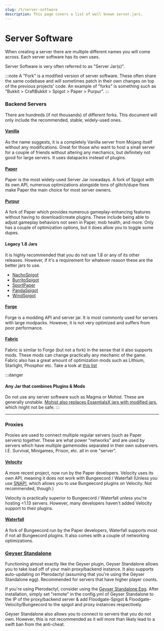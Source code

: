 ```yaml
---
slug: /t/server-software
description: This page covers a list of well known server.jars.
---
```


# Server Software

When creating a server there are multiple different names you will come across. Each server software has its own uses.

Server Software is very often referred to as "Server Jar(s)".

:::note 
A "Fork" is a modified version of server software. These often share the same codebase and will sometimes patch in their own changes on top of the previous projects' code. An example of "forks" is something such as "Bukkit > CraftBukkit > Spigot > Paper > Purpur".
:::

### Backend Servers

There are hundreds (if not thousands) of different forks. This document will only include the recommended, stable, widely-used ones.

#### [Vanilla](https://getbukkit.org/download/vanilla)

As the name suggests, it is a completely Vanilla server from Mojang itself without any modifications. Great for those who want to host a small server for a couple of friends without altering any mechanics, but definitely not good for large servers. It uses datapacks instead of plugins.

#### [Paper](https://papermc.io/downloads)

Paper is the most widely-used Server Jar nowadays. A fork of Spigot with its own API, numerous optimizations alongside tons of glitch/dupe fixes make Paper the main choice for most server owners.

#### [Purpur](https://purpurmc.org/downloads)

A fork of Paper which provides numerous gameplay-enhancing features without having to download/create plugins. These include being able to adjust gameplay behaviors not seen in Paper, mob health, and more. Only has a couple of optimization options, but it does allow you to toggle some dupes.

#### Legacy 1.8 Jars

It is highly recommended that you do not use 1.8 or any of its other releases. However, if it's a requirement for whatever reason these are the better jars to use.
 - [NachoSpigot](https://github.com/CobbleSword/NachoSpigot)
 - [BurritoSpigot](https://github.com/CobbleSword/BurritoSpigot)
 - [SportPaper](https://github.com/Electroid/SportPaper)
 - [PandaSpigot](https://github.com/hpfxd/PandaSpigot)
 - [WindSpigot](https://github.com/Wind-Development/WindSpigot)

#### [Forge](https://files.minecraftforge.net/net/minecraftforge/forge/)

Forge is a modding API and server jar. It is most commonly used for servers with large modpacks. However, it is not very optimized and suffers from poor performance.

#### [Fabric](https://fabricmc.net/)

Fabric is similar to Forge (but not a fork) in the sense that it also supports mods. These mods can change practically any mechanic of the game. Fabric also has a great amount of optimization mods such as Lithium, Starlight, Phosphor etc. Take a look at [this list](https://github.com/NordicGamerFE/usefulmods)

:::danger
#### Any Jar that combines Plugins & Mods

Do not use any server software such as Magma or Mohist. These are generally unstable. [Mohist also replaces EssentialsX jars with modified jars](https://essentialsx.net/do-not-use-mohist.html), which might not be safe.
:::

---

### Proxies

Proxies are used to connect multiple regular servers (such as Paper servers) together. These are what power "networks" and are used by servers which have multiple gamemodes separated in their own subservers. I.E. Survival, Minigames, Prison, etc. all in one "server".

#### [Velocity](https://papermc.io/downloads#Velocity)

A more recent project, now run by the Paper developers. Velocity uses its own API, meaning it does not work with Bungeecord / Waterfall (Unless you use [SNAP!](https://forums.papermc.io/threads/snap-run-bungeecord-plugins-on-velocity.31/), which allows you to use Bungeecord plugins on Velocity. Not recommended, though.)

Velocity is practically superior to Bungeecord / Waterfall unless you're hosting <1.13 servers. However, many developers haven't added Velocity support to their plugins.

#### [Waterfall](https://papermc.io/downloads#Waterfall)

A fork of Bungeecord run by the Paper developers, Waterfall supports most if not all Bungeecord plugins. It also comes with a couple of networking optimizations.

### [Geyser Standalone](https://geysermc.org/download#standalone)

Functioning almost exactly like the Geyser plugin, Geyser Standalone allows you to take load off of your main proxy/backend instance. It also supports auto-updating on Pterodactyl (assuming that you're using the Geyser Standalone egg). Recommended for servers that have higher player counts.

If you're using Pterodactyl, consider using the [Geyser Standalone Egg](https://github.com/GeyserMC/pterodactyl-stuff). After installation, simply set "remote" in the config.yml of Geyser Standalone to the IP of the proxy/backend server & add Floodgate-Spigot & Floodgate-Velocity/Bungeecord to the spigot and proxy instances respectively.

Geyser Standalone also allows you to connect to servers that you do not own. However, this is not recommended as it will more than likely lead to a swift ban from the anti-cheat.













